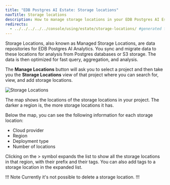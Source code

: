 ```yaml
---
title: "EDB Postgres AI Estate: Storage locations"
navTitle: Storage locations
description: How to manage storage locations in your EDB Postgres AI Estate.
redirects:
  - ../../../../../console/using/estate/storage-locations/ #generated for docs/hm/release-1.2
---
```


Storage Locations, also known as Managed Storage Locations, are data repositories for EDB Postgres AI Analytics. You sync and migrate data to these locations for analysis from Postgres databases or S3 storage. The data is then optimized for fast query, aggregation, and analysis. 

The **Manage Locations** button will ask you to select a project and then take you the __Storage Locations__ view of that project where you can search for, view, and add storage locations.

![Storage Locations](images/managedstoragelocations.png)

The map shows the locations of the storage locations in your project. The darker a region is, the more storage locations it has.

Below the map, you can see the following information for each storage location:
* Cloud provider
* Region
* Deployment type
* Number of locations

Clicking on the > symbol expands the list to show all the storage locations in that region, with their prefix and their tags. You can also add tags to a storage location in the expanded list.

!!! Note 
Currently it's not possible to delete a storage location.
!!!


